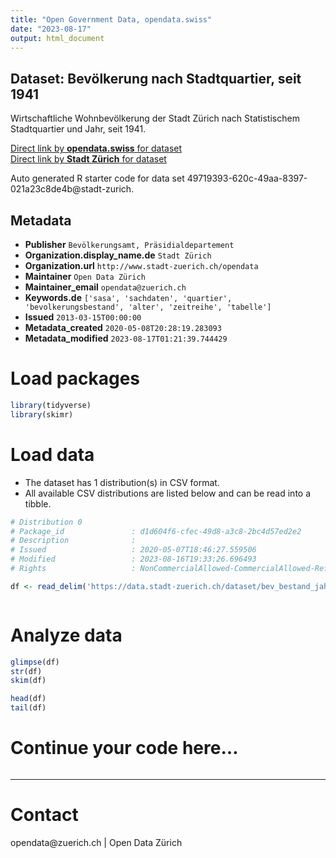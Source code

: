 ```yaml
---
title: "Open Government Data, opendata.swiss"
date: "2023-08-17"
output: html_document
---
```


## Dataset: Bevölkerung nach Stadtquartier, seit 1941


Wirtschaftliche Wohnbevölkerung der Stadt Zürich nach Statistischem Stadtquartier und Jahr, seit 1941.


[Direct link by **opendata.swiss** for dataset](https://opendata.swiss/de/dataset/bevolkerung-nach-stadtquartier-seit-1941)<br>
[Direct link by **Stadt Zürich** for dataset](https://data.stadt-zuerich.ch/dataset/bev_bestand_jahr_quartier_od3240)

Auto generated R starter code for data set 49719393-620c-49aa-8397-021a23c8de4b@stadt-zurich.

## Metadata

- **Publisher** `Bevölkerungsamt, Präsidialdepartement`
- **Organization.display_name.de** `Stadt Zürich`
- **Organization.url** `http://www.stadt-zuerich.ch/opendata`
- **Maintainer** `Open Data Zürich`
- **Maintainer_email** `opendata@zuerich.ch`
- **Keywords.de** `['sasa', 'sachdaten', 'quartier', 'bevolkerungsbestand', 'alter', 'zeitreihe', 'tabelle']`
- **Issued** `2013-03-15T00:00:00`
- **Metadata_created** `2020-05-08T20:28:19.283093`
- **Metadata_modified** `2023-08-17T01:21:39.744429`


# Load packages

```r

library(tidyverse)
library(skimr)

```

# Load data

-   The dataset has 1 distribution(s) in CSV format.
-   All available CSV distributions are listed below and can be read into a tibble.

```r

# Distribution 0
# Package_id               : d1d604f6-cfec-49d8-a3c8-2bc4d57ed2e2
# Description              : 
# Issued                   : 2020-05-07T18:46:27.559506
# Modified                 : 2023-08-16T19:33:26.696493
# Rights                   : NonCommercialAllowed-CommercialAllowed-ReferenceNotRequired

df <- read_delim('https://data.stadt-zuerich.ch/dataset/bev_bestand_jahr_quartier_od3240/download/BEV324OD3240.csv')



```

# Analyze data

```r

glimpse(df)
str(df)
skim(df)

head(df)
tail(df)

```

# Continue your code here...

```r

```

------------------------------------------------------------------------

# Contact

opendata@zuerich.ch | Open Data Zürich
